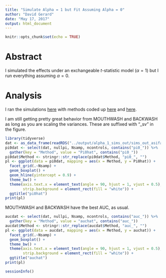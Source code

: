 ```yaml
---
title: "Simulate Alpha = 1 but Fit Assuming Alpha = 0"
author: "David Gerard"
date: "May 17, 2017"
output: html_document
---
```


```r
knitr::opts_chunk$set(echo = TRUE)
```

# Abstract

I simulated the effects under an exchangeable $t$-statistic model ($\alpha = 1$) but I run everything assuming $\alpha = 0$.

# Analysis

I ran the simulations [here](https://github.com/dcgerard/ruvb_plus_ash/blob/master/code/exchangeable_mouthwash_sims_asifalpha0.R) with methods coded up [here](https://github.com/dcgerard/ruvb_plus_ash/blob/master/code/non_nc_methods.R) and [here](https://github.com/dcgerard/ruvb_sims/blob/nc_var/Code/nc_adjustment_methods.R).

I am still getting pretty great behavior from MOUTHWASH and BACKWASH as long as you are scaling the variances. These are suffixed with "_sv" in the figure. 

```r
library(tidyverse)
dat <- as_data_frame(readRDS("../output/alpha_1_sims_out/sims_out_asifalpha0.RDS"))
pi0dat <- select(dat, nullpi, Nsamp, ncontrols, contains("pi0_")) %>%
  gather(key = "Method", value = "Pi0hat", contains("pi0_"))
pi0dat$Method <- stringr::str_replace(pi0dat$Method, "pi0_", "")
pl <- ggplot(data = pi0dat, mapping = aes(x = Method, y = Pi0hat)) +
  facet_grid(.~Nsamp) +
  geom_boxplot() +
  geom_hline(yintercept = 0.9) +
  theme_bw() +
  theme(axis.text.x = element_text(angle = 90, hjust = 1, vjust = 0.5),
        strip.background = element_rect(fill = "white")) +
  ggtitle("pi0hat")
print(pl)
```

MOUTHWASH and BACKWASH have the best AUC, as usual.

```r
aucdat <- select(dat, nullpi, Nsamp, ncontrols, contains("auc_")) %>%
  gather(key = "Method", value = "auchat", contains("auc_"))
aucdat$Method <- stringr::str_replace(aucdat$Method, "auc_", "")
pl <- ggplot(data = aucdat, mapping = aes(x = Method, y = auchat)) +
  facet_grid(.~Nsamp) +
  geom_boxplot() +
  theme_bw() +
  theme(axis.text.x = element_text(angle = 90, hjust = 1, vjust = 0.5),
        strip.background = element_rect(fill = "white")) +
  ggtitle("auchat")
print(pl)
```

```r
sessionInfo()
```
